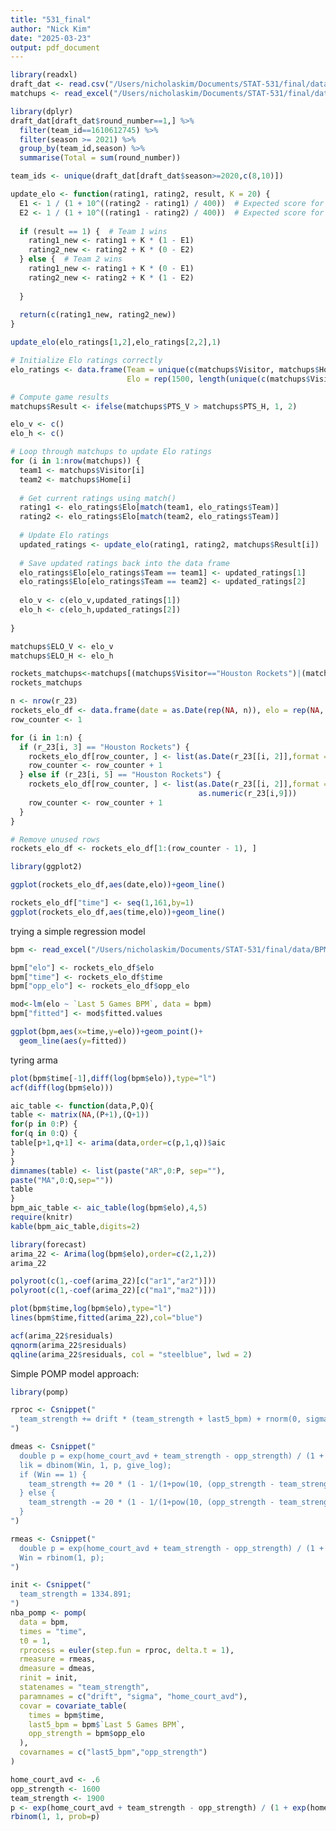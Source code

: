 ```yaml
---
title: "531_final"
author: "Nick Kim"
date: "2025-03-23"
output: pdf_document
---
```


```r
library(readxl)
draft_dat <- read.csv("/Users/nicholaskim/Documents/STAT-531/final/data/draft_history.csv")
matchups <- read_excel("/Users/nicholaskim/Documents/STAT-531/final/data/matchups.xlsx")
```

```r
library(dplyr)
draft_dat[draft_dat$round_number==1,] %>% 
  filter(team_id==1610612745) %>% 
  filter(season >= 2021) %>% 
  group_by(team_id,season) %>% 
  summarise(Total = sum(round_number))
```

```r
team_ids <- unique(draft_dat[draft_dat$season>=2020,c(8,10)])
```

```r
update_elo <- function(rating1, rating2, result, K = 20) {
  E1 <- 1 / (1 + 10^((rating2 - rating1) / 400))  # Expected score for team 1
  E2 <- 1 / (1 + 10^((rating1 - rating2) / 400))  # Expected score for team 2
  
  if (result == 1) {  # Team 1 wins
    rating1_new <- rating1 + K * (1 - E1)
    rating2_new <- rating2 + K * (0 - E2)
  } else {  # Team 2 wins
    rating1_new <- rating1 + K * (0 - E1)
    rating2_new <- rating2 + K * (1 - E2)
    
  } 
  
  return(c(rating1_new, rating2_new))
}
```


```r
update_elo(elo_ratings[1,2],elo_ratings[2,2],1)
```

```r
# Initialize Elo ratings correctly
elo_ratings <- data.frame(Team = unique(c(matchups$Visitor, matchups$Home)),
                          Elo = rep(1500, length(unique(c(matchups$Visitor, matchups$Home)))))

# Compute game results
matchups$Result <- ifelse(matchups$PTS_V > matchups$PTS_H, 1, 2)  

elo_v <- c()
elo_h <- c()

# Loop through matchups to update Elo ratings
for (i in 1:nrow(matchups)) {
  team1 <- matchups$Visitor[i]
  team2 <- matchups$Home[i]
  
  # Get current ratings using match()
  rating1 <- elo_ratings$Elo[match(team1, elo_ratings$Team)]
  rating2 <- elo_ratings$Elo[match(team2, elo_ratings$Team)]
  
  # Update Elo ratings
  updated_ratings <- update_elo(rating1, rating2, matchups$Result[i])
  
  # Save updated ratings back into the data frame
  elo_ratings$Elo[elo_ratings$Team == team1] <- updated_ratings[1]
  elo_ratings$Elo[elo_ratings$Team == team2] <- updated_ratings[2]
  
  elo_v <- c(elo_v,updated_ratings[1])
  elo_h <- c(elo_h,updated_ratings[2])
  
}

matchups$ELO_V <- elo_v
matchups$ELO_H <- elo_h
```

```r
rockets_matchups<-matchups[(matchups$Visitor=="Houston Rockets")|(matchups$Home=="Houston Rockets"),]
rockets_matchups
```
```r
n <- nrow(r_23)
rockets_elo_df <- data.frame(date = as.Date(rep(NA, n)), elo = rep(NA, n), opp_elo = rep(NA, n))
row_counter <- 1

for (i in 1:n) {
  if (r_23[i, 3] == "Houston Rockets") {
    rockets_elo_df[row_counter, ] <- list(as.Date(r_23[[i, 2]],format = "%a, %b %d, %Y"), as.numeric(r_23[i, 9]), as.numeric(r_23[i,10]))
    row_counter <- row_counter + 1
  } else if (r_23[i, 5] == "Houston Rockets") {
    rockets_elo_df[row_counter, ] <- list(as.Date(r_23[[i, 2]],format = "%a, %b %d, %Y"), as.numeric(r_23[i, 10]),
                                          as.numeric(r_23[i,9]))
    row_counter <- row_counter + 1
  }
}

# Remove unused rows
rockets_elo_df <- rockets_elo_df[1:(row_counter - 1), ]

```

```r
library(ggplot2)

ggplot(rockets_elo_df,aes(date,elo))+geom_line()

rockets_elo_df["time"] <- seq(1,161,by=1)
ggplot(rockets_elo_df,aes(time,elo))+geom_line()
```
trying a simple regression model
```r
bpm <- read_excel("/Users/nicholaskim/Documents/STAT-531/final/data/BPM.xls")

bpm["elo"] <- rockets_elo_df$elo
bpm["time"] <- rockets_elo_df$time
bpm["opp_elo"] <- rockets_elo_df$opp_elo

mod<-lm(elo ~ `Last 5 Games BPM`, data = bpm)
bpm["fitted"] <- mod$fitted.values

ggplot(bpm,aes(x=time,y=elo))+geom_point()+
  geom_line(aes(y=fitted))
```

tyring arma
```r
plot(bpm$time[-1],diff(log(bpm$elo)),type="l")
acf(diff(log(bpm$elo)))
```
```r
aic_table <- function(data,P,Q){
table <- matrix(NA,(P+1),(Q+1))
for(p in 0:P) {
for(q in 0:Q) {
table[p+1,q+1] <- arima(data,order=c(p,1,q))$aic
}
}
dimnames(table) <- list(paste("AR",0:P, sep=""),
paste("MA",0:Q,sep=""))
table
}
bpm_aic_table <- aic_table(log(bpm$elo),4,5)
require(knitr)
kable(bpm_aic_table,digits=2)
```
```r
library(forecast)
arima_22 <- Arima(log(bpm$elo),order=c(2,1,2))
arima_22
```
```r
polyroot(c(1,-coef(arima_22)[c("ar1","ar2")]))
polyroot(c(1,-coef(arima_22)[c("ma1","ma2")]))
```

```r
plot(bpm$time,log(bpm$elo),type="l")
lines(bpm$time,fitted(arima_22),col="blue")
```

```r
acf(arima_22$residuals)
qqnorm(arima_22$residuals)
qqline(arima_22$residuals, col = "steelblue", lwd = 2)
```
Simple POMP model approach:

```r
library(pomp)

rproc <- Csnippet("
  team_strength += drift * (team_strength + last5_bpm) + rnorm(0, sigma);
")

dmeas <- Csnippet("
  double p = exp(home_court_avd + team_strength - opp_strength) / (1 + exp(home_court_avd + team_strength - opp_strength));
  lik = dbinom(Win, 1, p, give_log);
  if (Win == 1) {
    team_strength += 20 * (1 - 1/(1+pow(10, (opp_strength - team_strength)/400)));  
  } else {
    team_strength -= 20 * (1 - 1/(1+pow(10, (opp_strength - team_strength)/400)));  
  }
")

rmeas <- Csnippet("
  double p = exp(home_court_avd + team_strength - opp_strength) / (1 + exp(home_court_avd + team_strength - opp_strength));
  Win = rbinom(1, p);
")

init <- Csnippet("
  team_strength = 1334.891;
")
nba_pomp <- pomp(
  data = bpm,
  times = "time",
  t0 = 1,
  rprocess = euler(step.fun = rproc, delta.t = 1),
  rmeasure = rmeas,
  dmeasure = dmeas,
  rinit = init,
  statenames = "team_strength",
  paramnames = c("drift", "sigma", "home_court_avd"),
  covar = covariate_table(
    times = bpm$time,
    last5_bpm = bpm$`Last 5 Games BPM`,
    opp_strength = bpm$opp_elo
  ),
  covarnames = c("last5_bpm","opp_strength")
)
```

```r
home_court_avd <- .6
opp_strength <- 1600
team_strength <- 1900
p <- exp(home_court_avd + team_strength - opp_strength) / (1 + exp(home_court_avd + team_strength - opp_strength))
rbinom(1, 1, prob=p)
```


